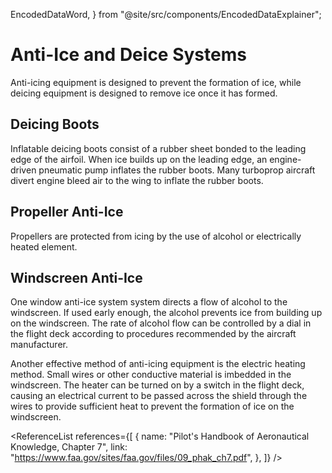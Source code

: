  EncodedDataWord,
} from "@site/src/components/EncodedDataExplainer";

# Anti-Ice and Deice Systems

Anti-icing equipment is designed to prevent the formation of ice, while deicing
equipment is designed to remove ice once it has formed.

## Deicing Boots

Inflatable deicing boots consist of a rubber sheet bonded to the leading edge of
the airfoil. When ice builds up on the leading edge, an engine-driven pneumatic
pump inflates the rubber boots. Many turboprop aircraft divert engine bleed air
to the wing to inflate the rubber boots.

## Propeller Anti-Ice

Propellers are protected from icing by the use of alcohol or electrically heated
element.

## Windscreen Anti-Ice

One window anti-ice system system directs a flow of alcohol to the windscreen.
If used early enough, the alcohol prevents ice from building up on the
windscreen. The rate of alcohol flow can be controlled by a dial in the flight
deck according to procedures recommended by the aircraft manufacturer.

Another effective method of anti-icing equipment is the electric heating method.
Small wires or other conductive material is imbedded in the windscreen. The
heater can be turned on by a switch in the flight deck, causing an electrical
current to be passed across the shield through the wires to provide sufficient
heat to prevent the formation of ice on the windscreen.

<ReferenceList
  references={[
    {
      name: "Pilot's Handbook of Aeronautical Knowledge, Chapter 7",
      link: "https://www.faa.gov/sites/faa.gov/files/09_phak_ch7.pdf",
    },
  ]}
/>
